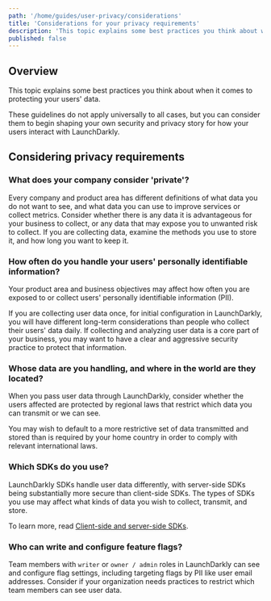 ```yaml
---
path: '/home/guides/user-privacy/considerations'
title: 'Considerations for your privacy requirements'
description: 'This topic explains some best practices you think about when it comes to protecting your users'' data.'
published: false
---
```


## Overview

This topic explains some best practices you think about when it comes to protecting your users' data.

These guidelines do not apply universally to all cases, but you can consider them to begin shaping your own security and privacy story for how your users interact with LaunchDarkly.

## Considering privacy requirements

### What does your company consider 'private'?

Every company and product area has different definitions of what data you do not want to see, and what data you can use to improve services or collect metrics. Consider whether there is any data it is advantageous for your business to collect, or any data that may expose you to unwanted risk to collect. If you are collecting data, examine the methods you use to store it, and how long you want to keep it.

### How often do you handle your users' personally identifiable information?

Your product area and business objectives may affect how often you are exposed to or collect users' personally identifiable information (PII).

If you are collecting user data once, for initial configuration in LaunchDarkly, you will have different long-term considerations than people who collect their users' data daily. If collecting and analyzing user data is a core part of your business, you may want to have a clear and aggressive security practice to protect that information.

### Whose data are you handling, and where in the world are they located?

When you pass user data through LaunchDarkly, consider whether the users affected are protected by regional laws that restrict which data you can transmit or we can see.

You may wish to default to a more restrictive set of data transmitted and stored than is required by your home country in order to comply with relevant international laws.

### Which SDKs do you use?

LaunchDarkly SDKs handle user data differently, with server-side SDKs being substantially more secure than client-side SDKs. The types of SDKs you use may affect what kinds of data you wish to collect, transmit, and store.

To learn more, read [Client-side and server-side SDKs](/sdk/concepts/client-side-server-side).

### Who can write and configure feature flags?

Team members with `writer` or `owner / admin` roles in LaunchDarkly can see and configure flag settings, including targeting flags by PII like user email addresses. Consider if your organization needs practices to restrict which team members can see user data.
